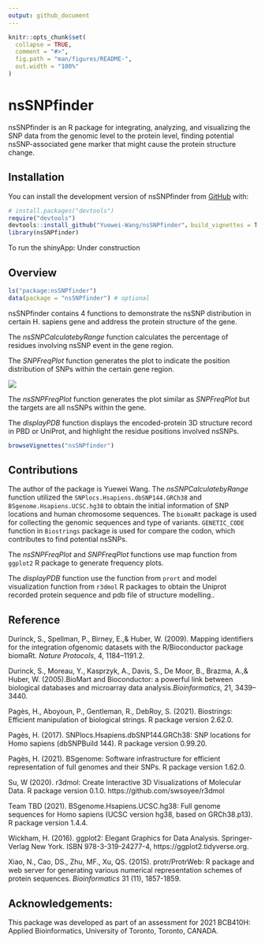 ```yaml
---
output: github_document
---
```


<!-- README.md is generated from README.Rmd. Please edit that file -->

```r
knitr::opts_chunk$set(
  collapse = TRUE,
  comment = "#>",
  fig.path = "man/figures/README-",
  out.width = "100%"
)
```

# nsSNPfinder

<!-- badges: start -->
<!-- badges: end -->

nsSNPfinder is an R package for integrating, analyzing, and visualizing the SNP data from the genomic level to the protein level, finding potential nsSNP-associated gene marker that might cause the protein structure change. 

## Installation

You can install the development version of nsSNPfinder from [GitHub](https://github.com/) with:

``` r
# install.packages("devtools")
require("devtools")
devtools::install_github("Yuewei-Wang/nsSNPfinder"，build_vignettes = TRUE)
library(nsSNPfinder)
```

To run the shinyApp:
Under construction

## Overview

``` r
ls("package:nsSNPfinder")
data(package = "nsSNPfinder") # optional
```

nsSNPfinder contains 4 functions to demonstrate the nsSNP distribution in certain H. sapiens gene and address the protein structure of the gene.

The *nsSNPCalculatebyRange* function calculates the percentage of residues involving nsSNP event in the gene region.

The *SNPFreqPlot* function generates the plot to indicate the position distribution of SNPs within the certain gene region.

![](./inst/extdata/overview.png)

The *nsSNPFreqPlot* function generates the plot similar as *SNPFreqPlot* but the targets are all nsSNPs within the gene.

The *displayPDB* function displays the encoded-protein 3D structure record in PBD or UniProt, and highlight the residue positions involved nsSNPs.

``` r
browseVignettes("nsSNPfinder")
```

## Contributions

The author of the package is Yuewei Wang. The *nsSNPCalculatebyRange* function utilized the  `SNPlocs.Hsapiens.dbSNP144.GRCh38` and `BSgenome.Hsapiens.UCSC.hg38` to obtain the initial information of SNP locations and human chromosome sequences. The `biomaRt` package is used for collecting the genomic sequences and type of variants.
`GENETIC_CODE` function in `Biostrings` package is used for compare the codon, which contributes to find potential nsSNPs.

The *nsSNPFreqPlot* and *SNPFreqPlot* functions use map function from `ggplot2` R package to generate frequency plots.

The *displayPDB* function use the function from `prort` and model visualization function from `r3dmol` R packages to obtain the Uniprot recorded protein sequence and pdb file of structure modelling..

## Reference
Durinck, S., Spellman, P., Birney, E.,& Huber, W. (2009). Mapping identifiers for the integration ofgenomic datasets with the R/Bioconductor package biomaRt. *Nature Protocols*, 4, 1184–1191.2. 

Durinck, S., Moreau, Y., Kasprzyk, A., Davis, S., De Moor, B., Brazma, A.,& Huber, W. (2005).BioMart and Bioconductor: a powerful link between biological databases and microarray data analysis.*Bioinformatics*, 21, 3439–3440.

Pagès, H., Aboyoun, P., Gentleman, R., DebRoy, S. (2021). Biostrings: Efficient manipulation of biological strings. R package version 2.62.0.

Pagès, H. (2017). SNPlocs.Hsapiens.dbSNP144.GRCh38: SNP locations for Homo sapiens (dbSNPBuild 144). R package version 0.99.20.

Pagès, H. (2021). BSgenome: Software infrastructure for efficient representation of full genomes and their SNPs. R package version 1.62.0.

Su, W (2020). r3dmol: Create Interactive 3D Visualizations of Molecular Data.
R package version 0.1.0. https://github.com/swsoyee/r3dmol

Team TBD (2021). BSgenome.Hsapiens.UCSC.hg38: Full genome sequences for Homo sapiens (UCSC version hg38, based on GRCh38.p13). R package version 1.4.4.

Wickham, H. (2016). ggplot2: Elegant Graphics for Data Analysis. Springer-Verlag
New York. ISBN 978-3-319-24277-4, https://ggplot2.tidyverse.org.

Xiao, N., Cao, DS., Zhu, MF., Xu, QS. (2015). protr/ProtrWeb: R package and 
web server for generating various numerical representation schemes of protein 
sequences. *Bioinformatics* 31 (11), 1857-1859.

## Acknowledgements: 

This package was developed as part of an assessment for 2021 BCB410H: Applied Bioinformatics,
University of Toronto, Toronto, CANADA.
